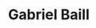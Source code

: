 ---
thumbnail: /images/team/gabs.png
country: /images/countries/brazil.png
roblox-character: /images/avatars/gabs.png
title: Gabriel Baill
description: I love challenging myself to do things that I would never do usually. Get to know new people and places are the best thing I could do!
roles: Marketing Director and Community Manager.
order: 3

twitter: 'https://twitter.com/officiall7nnin'
instagram: 'https://www.instagram.com/officiall7nnin'
roblox: 'https://www.roblox.com/users/152957065/profile'
---